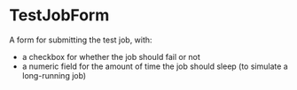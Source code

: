 
<Meta title="components/Jobs/TestJobForm" component={TestJobForm} />

# TestJobForm

A form for submitting the test job, with:

- a checkbox for whether the job should fail or not
- a numeric field for the amount of time the job should sleep (to simulate a long-running job)

<Canvas>
  <Story name="uncontrolled">
    <TestJobForm submitAction={action("submit")} />
  </Story>
</Canvas>
